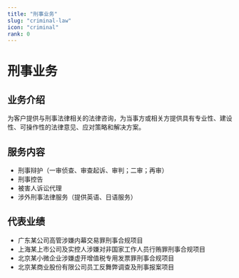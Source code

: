 ```yaml
---
title: "刑事业务"
slug: "criminal-law"
icon: "criminal"
rank: 0
---
```


# 刑事业务

## 业务介绍

为客户提供与刑事法律相关的法律咨询，为当事方或相关方提供具有专业性、建设性、可操作性的法律意见、应对策略和解决方案。

## 服务内容

- 刑事辩护（一审侦查、审查起诉、审判；二审；再审）
- 刑事控告
- 被害人诉讼代理
- 涉外刑事法律服务（提供英语、日语服务）

## 代表业绩

- 广东某公司高管涉嫌内幕交易罪刑事合规项目
- 上海某上市公司及实控人涉嫌对非国家工作人员行贿罪刑事合规项目
- 北京某小微企业涉嫌虚开增值税专用发票罪刑事合规项目
- 北京某商业股份有限公司员工反舞弊调查及刑事报案项目
